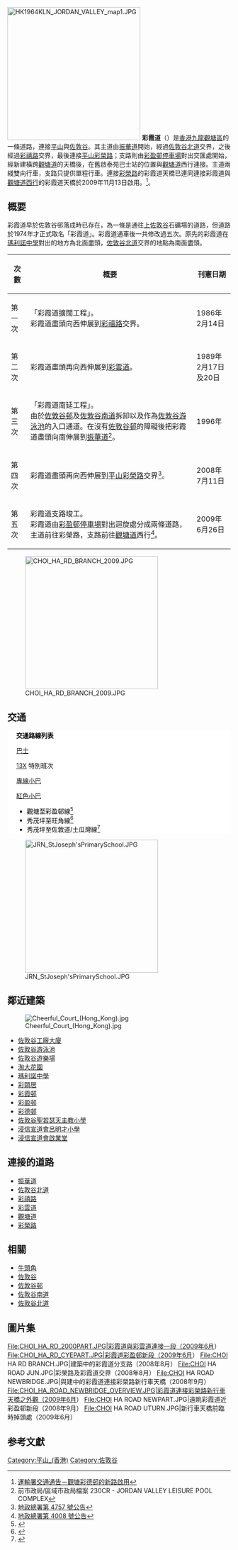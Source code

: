 {{Infobox Hong Kong Road
|   中文街道名稱    =  彩霞道
|   英文街道名稱    =  Choi Ha Road
|   圖片    =  Image:Choi Ha Road.JPG
|   圖片說明    = 彩霞道全景
|   路段總長度    =  1.308
|   車速限制    =  
|   行車線數量    =  雙線雙程(主道)/單線單程(支路)
|   所在地區    =  [[平山_(香港)|平山]]與[[佐敦谷|佐敦谷]]
|   起點    =  [[振華道|振華道]]與彩霞道交界(主道)<br />[[彩盈邨|彩盈邨停車場]]對出交匯點(支路)
|   終點    =  [[彩榮路|彩榮路]]與彩霞道交界(主道)<br />[[觀塘道|觀塘道]]西行(支路)
|   通車日期    =  *約1964年<br />（彩霞道交界起[[瑪利諾職業中學|瑪利諾職業中學]]對出止一段）
*2008年6月6日<br />（彩雲道交界至彩霞道天橋前一段）
*2009年11月13日<br />（彩霞道天橋至[[彩榮路|彩榮路]]一段）<br />（連接彩霞道與[[觀塘道|觀塘道西行]]的彩霞道）
|  道路命名日期    =  1974年12月13日
|  命名文件= 一九七四年十二月十三日第3159號[[香港政府憲報|憲報]]
}}
[[File:HK1964KLN_JORDAN_VALLEY_map1.JPG|300px]]
'''彩霞道'''（{{lang-en|'''Choi Ha Road'''}}）是[[香港|香港]][[九龍|九龍]][[觀塘區|觀塘區]]的一條道路，連接[[平山_(香港)|平山]]與[[佐敦谷|佐敦谷]]。其主道由[[振華道|振華道]]開始，經過[[佐敦谷北道|佐敦谷北道]]交界，之後經過[[彩禧路|彩禧路]]交界，最後連接[[平山|平山]][[彩榮路|彩榮路]]；支路則由[[彩盈邨|彩盈邨停車場]]對出交匯處開始，經新建橫跨[[觀塘道|觀塘道]]的天橋後，在舊啟泰苑巴士站的位置與[[觀塘道|觀塘道]]西行連接。主道兩綫雙向行車，支路只提供單程行車。連接[[彩榮路|彩榮路]]的彩霞道天橋已連同連接彩霞道與[[觀塘道|觀塘道西行]]的彩霞道天橋於2009年11月13日啟用。<ref>[http://www.td.gov.hk/traffic_notices/index_tc_inmode_3_trafficid_19332.htm 運輸署交通通告－觀塘彩德邨的新路啟用]{{dead link|date=2018年2月 |bot=InternetArchiveBot |fix-attempted=yes }}</ref>。

==概要==
彩霞道早於佐敦谷邨落成時已存在，為一條是通往[[佐敦谷|上佐敦谷]]石礦場的道路，但道路於1974年才正式取名「彩霞道」。彩霞道通車後一共修改過五次。原先的彩霞道在[[瑪利諾中學|瑪利諾中學]]對出的地方為北面盡頭，[[佐敦谷北道|佐敦谷北道]]交界的地點為南面盡頭。
{| class="wikitable" style="text-align: center"
|-
! 次數 !! 概要 !! 刊憲日期 
|-
| 第一次
| 「彩霞道擴闊工程」。<br />彩霞道盡頭向西伸展到[[彩禧路|彩禧路]]交界。
| 1986年<br />2月14日
|-
| 第二次
| 彩霞道盡頭再向西伸展到[[彩雲道|彩雲道]]。
| 1989年<br />2月17日及20日
|-
| 第三次
| 「彩霞道南延工程」。<br />由於[[佐敦谷邨|佐敦谷邨]]及[[佐敦谷南道|佐敦谷南道]]拆卸以及作為[[佐敦谷游泳池|佐敦谷游泳池]]的入口通道。在沒有[[佐敦谷邨|佐敦谷邨]]的障礙後把彩霞道盡頭向南伸展到[[振華道|振華道]]<ref>前市政局/區域市政局檔案 230CR - JORDAN VALLEY LEISURE POOL COMPLEX</ref>。
| 1996年
|-
| 第四次
| 彩霞道盡頭再向西伸展到[[平山_(香港)|平山]][[彩榮路|彩榮路]]交界<ref>[http://www.gld.gov.hk/cgi-bin/gld/egazette/gazettefiles.cgi?lang=c&year=2008&month=7&day=11&vol=12&no=28&gn=4754&header=1&part=0&df=1&nt=gn&newfile=1&acurrentpage=12&agree=1&gaz_type=mg 地政總署第 4757 號公告]</ref>。
| 2008年<br />7月11日
|-
| 第五次
| 彩霞道支路竣工。<br />彩霞道由[[彩盈邨|彩盈邨停車場]]對出迴旋處分成兩條道路，主道前往彩榮路，支路前往[[觀塘道|觀塘道]]西行<ref>[http://www.gld.gov.hk/cgi-bin/gld/egazette/gazettefiles.cgi?lang=c&year=2009&month=6&day=26&vol=13&no=26&gn=4008&header=1&part=0&df=1&nt=gn&newfile=1&acurrentpage=12&agree=1&gaz_type=mg 地政總署第 4008 號公告]</ref>。
| 2009年<br />6月26日
|}
{{wide image|CHOI_HA_RD_PART08_PANO.jpg|800px|從彩霞道西行拍攝的全景相可看見已竣工的彩霞道新段。這段道路已在2008年7月11日刊憲。}}
[[File:CHOI_HA_RD_BRANCH_2009.JPG|300px]]

==交通==
<div class="NavFrame collapsed" style="color: black; background-color: #FFFFFF; margin: 0 auto; padding: 0 10px; text-align: left;"><div class="NavHead" style="background-color: #FFFFFF; margin: 0 auto; padding: 0 10px; font-weight:normal;">'''交通路線列表'''</div><div class="NavContent" style="background-color: #FFFFFF; margin: 0 auto; padding: 0 10px;">
;[[香港巴士|巴士]]
[[九龍巴士13X線|13X]] 特別班次 {{HK Bus Route KLNT|13X|special}}
{{九龍新界巴士簡單列表|2X|28B}}
{{過海隧道巴士簡單列表|606A}}
;[[香港小型巴士|專線小巴]]
{{九龍專線小巴簡單列表|35|83M}}
;[[紅色小巴|紅色小巴]]
*觀塘至彩盈邨線<ref>{{Cite web |url=http://www.16seats.net/chi/rmb/r_k23.html |title=觀塘瑞和街街市　—　牛頭角 |accessdate=2016-10-20 |archive-date=2017-01-11 |archive-url=https://web.archive.org/web/20170111125851/http://www.16seats.net/chi/rmb/r_k23.html |dead-url=yes }}</ref>
*秀茂坪至旺角線<ref>{{Cite web |url=http://www.16seats.net/chi/rmb/r_k01.html |title=秀茂坪　—　旺角先達廣場 |accessdate=2016-10-20 |archive-date=2018-06-12 |archive-url=https://web.archive.org/web/20180612142203/http://www.16seats.net/chi/rmb/r_k01.html |dead-url=yes }}</ref>
*秀茂坪至佐敦道/土瓜灣線<ref>{{Cite web |url=http://www.16seats.net/chi/rmb/r_k95.html |title=秀茂坪　—　佐敦道北海街 |accessdate=2016-10-20 |archive-date=2018-08-08 |archive-url=https://web.archive.org/web/20180808131942/http://www.16seats.net/chi/rmb/r_k95.html |dead-url=yes }}</ref>
</div></div>

[[File:JRN_StJoseph'sPrimarySchool.JPG|300px]]

==鄰近建築==
[[File:Cheerful_Court_(Hong_Kong).jpg|thumb]]
*[[佐敦谷工廠大廈|佐敦谷工廠大廈]]
*[[佐敦谷游泳池|佐敦谷游泳池]]
*[[佐敦谷遊樂場|佐敦谷遊樂場]]
*[[淘大花園|淘大花園]]
*[[瑪利諾中學|瑪利諾中學]]
*[[彩頤居|彩頤居]]
*[[彩霞邨|彩霞邨]]
*[[彩盈邨|彩盈邨]]
*[[彩德邨|彩德邨]]
*[[佐敦谷聖若瑟天主教小學|佐敦谷聖若瑟天主教小學]]
*[[浸信宣道會呂明才小學|浸信宣道會呂明才小學]]
*[[浸信宣道會啟業堂|浸信宣道會啟業堂]]

==連接的道路==
*[[振華道|振華道]]
*[[佐敦谷北道|佐敦谷北道]]
*[[彩禧路|彩禧路]]
*[[彩雲道|彩雲道]]
*[[觀塘道|觀塘道]]
*[[彩榮路|彩榮路]]

==相關==
*[[牛頭角|牛頭角]]
*[[佐敦谷|佐敦谷]]
*[[佐敦谷邨|佐敦谷邨]]
*[[佐敦谷南道|佐敦谷南道]]
*[[佐敦谷北道|佐敦谷北道]]

==圖片集==
<gallery>
File:CHOI_HA_RD_2000PART.JPG|彩霞道與彩雲道連接一段（2009年6月）
File:CHOI_HA_RD_CYEPART.JPG|彩霞道彩盈邨新段（2009年6月）
File:CHOI HA RD BRANCH.JPG|建築中的彩霞道分支路（2008年8月）
File:CHOI HA ROAD JUN.JPG|彩榮路及彩霞道交界（2008年8月）
File:CHOI HA ROAD NEWBRIDGE.JPG|與建中的彩霞道連接彩榮路新行車天橋（2008年9月）
File:CHOI_HA_ROAD_NEWBRIDGE_OVERVIEW.JPG|彩霞道連接彩榮路新行車天橋之外觀（2009年6月）
File:CHOI HA ROAD NEWPART.JPG|遠眺彩霞道近彩盈邨新段（2008年9月）
File:CHOI HA ROAD UTURN.JPG|新行車天橋前臨時掉頭處（2009年6月）
</gallery>

==参考文獻==
<div class="references-small">
<references />
</div>

[[Category:平山_(香港)|Category:平山_(香港)]]
[[Category:佐敦谷|Category:佐敦谷]]